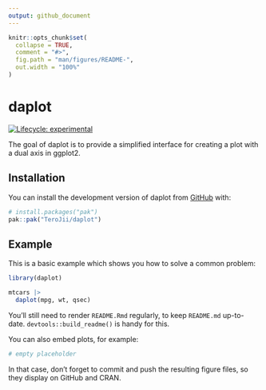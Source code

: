 ```yaml
---
output: github_document
---
```


<!-- README.md is generated from README.Rmd. Please edit that file -->

```r
knitr::opts_chunk$set(
  collapse = TRUE,
  comment = "#>",
  fig.path = "man/figures/README-",
  out.width = "100%"
)
```

# daplot

<!-- badges: start -->
[![Lifecycle: experimental](https://img.shields.io/badge/lifecycle-experimental-orange.svg)](https://lifecycle.r-lib.org/articles/stages.html#experimental)
<!-- badges: end -->

The goal of daplot is to provide a simplified interface for creating a plot with a dual axis in ggplot2.

## Installation

You can install the development version of daplot from [GitHub](https://github.com/) with:

``` r
# install.packages("pak")
pak::pak("TeroJii/daplot")
```

## Example

This is a basic example which shows you how to solve a common problem:

```r
library(daplot)

mtcars |> 
  daplot(mpg, wt, qsec)
```


You'll still need to render `README.Rmd` regularly, to keep `README.md` up-to-date. `devtools::build_readme()` is handy for this.

You can also embed plots, for example:

```r
# empty placeholder
```

In that case, don't forget to commit and push the resulting figure files, so they display on GitHub and CRAN.
